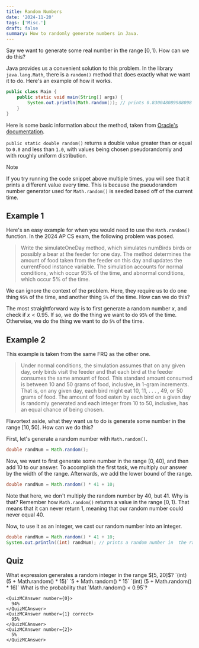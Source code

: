 ```yaml
---
title: Random Numbers
date: '2024-11-20'
tags: ['Misc.']
draft: false
summary: How to randomly generate numbers in Java.
---
```


Say we want to generate some real number in the range $[0, 1)$. How can we do this?

Java provides us a convenient solution to this problem. In the library `java.lang.Math`, there is a 
`random()` method that does exactly what we want it to do. Here's an example of how it works.

```java 
public class Main {
    public static void main(String[] args) {
        System.out.println(Math.random()); // prints 0.830048089988098
    }
}
```

Here is some basic information about the method, taken from 
[Oracle's documentation](https://docs.oracle.com/javase/8/docs/api/java/lang/Math.html#random--).

`public static double random()` returns a double value greater than or 
equal to `0.0` and less than `1.0`, with values being chosen pseudorandomly 
and with roughly uniform distribution.

> [!NOTE]
> If you try running the code snippet above multiple times, you will see that 
> it prints a different value every time. This is because the pseudorandom number 
> generator used for `Math.random()` is seeded based off of the current time.

## Example 1

Here's an easy example for when you would need to use the `Math.random()` function.
In the 2024 AP CS exam, the following problem was posed.

> Write the simulateOneDay method, which simulates numBirds birds or possibly a bear at the 
> feeder for one day. The method determines the amount of food taken from the feeder on this day and 
> updates the currentFood instance variable. The simulation accounts for normal conditions, which 
> occur 95% of the time, and abnormal conditions, which occur 5% of the time. 

We can ignore the context of the problem. Here, they require us to do one thing `95%` of the time,
and another thing `5%` of the time. How can we do this?

The most straightforward way is to first generate a random number $x$, and check if $x < 0.95$. 
If so, we do the thing we want to do `95%` of the time. Otherwise, we do the thing we want to do
`5%` of the time.

## Example 2

This example is taken from the same FRQ as the other one. 

> Under normal conditions, the simulation assumes that on any given day, only birds visit the feeder and 
> that each bird at the feeder consumes the same amount of food. This standard amount consumed is 
> between 10 and 50 grams of food, inclusive, in 1-gram increments. That is, on any given day, each bird 
> might eat 10, 11, . . . , 49, or 50 grams of food. The amount of food eaten by each bird on a given day is 
> randomly generated and each integer from 10 to 50, inclusive, has an equal chance of being chosen. 

Flavortext aside, what they want us to do is generate some number in the range $[10, 50]$. 
How can we do this?

First, let's generate a random number with `Math.random()`.

```java
double randNum = Math.random();
```

Now, we want to first generate some number in the range $[0, 40]$, and then add $10$ to our 
answer. To accomplish the first task, we multiply our answer by the width of the range. 
Afterwards, we add the lower bound of the range.

```java
double randNum = Math.random() * 41 + 10;
```

Note that here, we don't multiply the random number by $40$, but $41$. Why is that?
Remember how `Math.random()` returns a value in the range $[0, 1)$. That means that it can 
never return 1, meaning that our random number could never equal $40$.

Now, to use it as an integer, we cast our random number into an integer. 

```java
double randNum = Math.random() * 41 + 10;
System.out.println((int) randNum); // prints a random number in  the range [10, 50]
```

## Quiz

<Quiz>
  <QuizQuestion>
    What expression generates a random integer in the range $[5, 20]$?
    <QuizMCAnswer number={0}>
      `(int) (5 + Math.random() * 15)`
    </QuizMCAnswer>
    <QuizMCAnswer number={1}>
      `5 + Math.random() * 15`
    </QuizMCAnswer>
    <QuizMCAnswer number={2} correct>
      `(int) (5 + Math.random() * 16)`
    </QuizMCAnswer>
  </QuizQuestion>

  <QuizQuestion>
    What is the probability that `Math.random() < 0.95`?

    <QuizMCAnswer number={0}>
      94%
    </QuizMCAnswer>
    <QuizMCAnswer number={1} correct>
      95%
    </QuizMCAnswer>
    <QuizMCAnswer number={2}>
      5%
    </QuizMCAnswer>
  </QuizQuestion>
</Quiz>